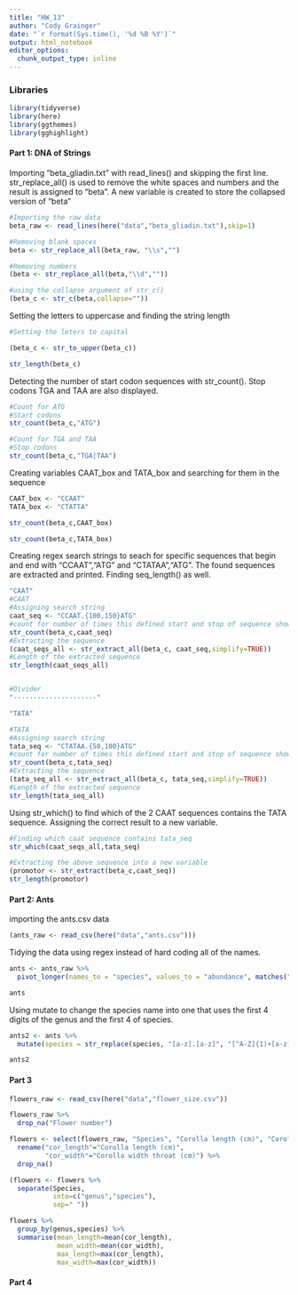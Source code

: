 ```yaml
---
title: "HW_13"
author: "Cody Grainger"
date: "`r format(Sys.time(), '%d %B %Y')`"
output: html_notebook
editor_options: 
  chunk_output_type: inline
---
```


### Libraries
```r
library(tidyverse)
library(here)
library(ggthemes)
library(gghighlight)
```

#### Part 1: DNA of Strings

Importing "beta_gliadin.txt" with read_lines() and skipping the first line. str_replace_all() is used to remove the white spaces and numbers and the result is assigned to "beta". A new variable is created to store the collapsed version of "beta"
```r
#Importing the raw data
beta_raw <- read_lines(here("data","beta_gliadin.txt"),skip=1)

#Removing blank spaces
beta <- str_replace_all(beta_raw, "\\s","")

#Removing numbers
(beta <- str_replace_all(beta,"\\d",""))

#using the collapse argument of str_c()
(beta_c <- str_c(beta,collapse=""))
```

Setting the letters to uppercase and finding the string length
```r
#Setting the leters to capital

(beta_c <- str_to_upper(beta_c))

str_length(beta_c)

```

Detecting the number of start codon sequences with str_count(). Stop codons TGA and TAA are also displayed.
```r
#Count for ATG
#Start codons
str_count(beta_c,"ATG")

#Count for TGA and TAA
#Stop codons
str_count(beta_c,"TGA|TAA")
```

Creating variables CAAT_box and TATA_box and searching for them in the sequence
```r
CAAT_box <- "CCAAT"
TATA_box <- "CTATTA"

str_count(beta_c,CAAT_box)

str_count(beta_c,TATA_box)
```

Creating regex search strings to seach for specific sequences that begin and end with "CCAAT","ATG" and "CTATAA","ATG". The found sequences are extracted and printed. Finding seq_length() as well.
```r
"CAAT"
#CAAT
#Assigning search string
caat_seq <- "CCAAT.{100,150}ATG"
#count for number of times this defined start and stop of sequence shows up
str_count(beta_c,caat_seq)
#Extracting the sequence
(caat_seqs_all <- str_extract_all(beta_c, caat_seq,simplify=TRUE))
#Length of the extracted sequence
str_length(caat_seqs_all)


#Divider
"---------------------"

"TATA"

#TATA
#Assigning search string
tata_seq <- "CTATAA.{50,100}ATG"
#count for number of times this defined start and stop of sequence shows up
str_count(beta_c,tata_seq)
#Extracting the sequence
(tata_seq_all <- str_extract_all(beta_c, tata_seq,simplify=TRUE))
#Length of the extracted sequence
str_length(tata_seq_all)
```
Using str_which() to find which of the 2 CAAT sequences contains the TATA sequence. Assigning the correct result to a new variable.
```r
#Finding which caat sequence contains tata_seq
str_which(caat_seqs_all,tata_seq)

#Extracting the above sequence into a new variable
(promotor <- str_extract(beta_c,caat_seq))
str_length(promotor)
```


#### Part 2: Ants

importing the ants.csv data
```r
(ants_raw <- read_csv(here("data","ants.csv")))
```

Tidying the data using regex instead of hard coding all of the names.
```r
ants <- ants_raw %>%
  pivot_longer(names_to = "species", values_to = "abundance", matches("[A-Z].[a-z]", ignore.case = FALSE))

ants
```

Using mutate to change the species name into one that uses the first 4 digits of the genus and the first 4 of species.
```r
ants2 <- ants %>%
  mutate(species = str_replace(species, "[a-z].[a-z]", "[^A-Z]{1)+[a-z]{3}+"))

ants2
```

#### Part 3


```r
flowers_raw <- read_csv(here("data","flower_size.csv"))

flowers_raw %>%
  drop_na("Flower number")

flowers <- select(flowers_raw, "Species", "Corolla length (cm)", "Corolla width throat (cm)") %>%
  rename("cor_length"="Corolla length (cm)",
         "cor_width"="Corolla width throat (cm)") %>%
  drop_na()

(flowers <- flowers %>%
  separate(Species,
           into=c("genus","species"),
           sep=" "))

flowers %>%
  group_by(genus,species) %>%
  summarise(mean_length=mean(cor_length),
            mean_width=mean(cor_width),
            max_length=max(cor_length),
            max_width=max(cor_width))
```

#### Part 4
